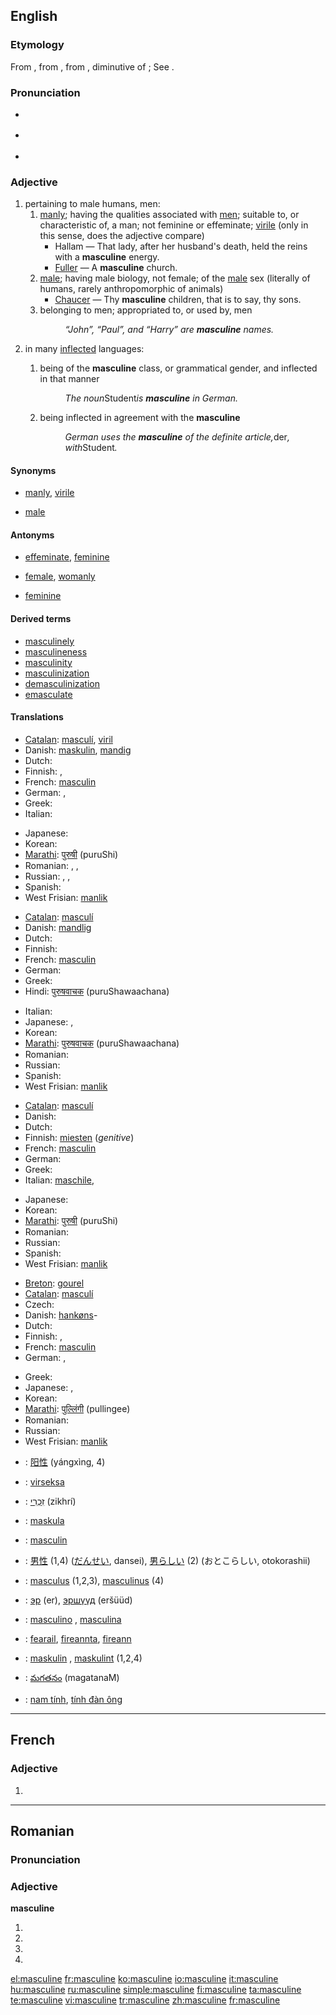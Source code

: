 {{wikipedia}}
==English==

===Etymology===
From {{OF.}} {{term|masculin}}, from {{L.}} {{term|masculinus}}, from {{term|masculus||male, manly}}, diminutive of {{term|mas||a male}}; See {{term|male}}.

===Pronunciation===
* {{a|RP}} {{IPA|/ˈmæskjʊlɪn/ ''or'' /ˈmæskjəlɪn/}}
* {{a|US}} {{IPA|/ˈmæskjuːlɪn/ ''or'' /ˈmæskjəlɪn/}}
* {{audio|en-us-masculine.ogg|Audio (US)}}

===Adjective===
{{en-adj}}

# pertaining to male humans, men:
## [[manly]]; having the qualities associated with [[man|men]]; suitable to, or characteristic of, a man; not feminine or effeminate; [[virile]] (only in this sense, does the adjective compare)
##* Hallam — That lady, after her husband's death, held the reins with a '''masculine''' energy.
##* [[Fuller]] — A '''masculine''' church.
## [[male]]; having male biology, not female; of the [[male]] sex (literally of humans, rarely anthropomorphic of animals)
##* [[Chaucer]] — Thy '''masculine''' children, that is to say, thy sons.
## belonging to men; appropriated to, or used by, men
##: ''“John”, “Paul”, and “Harry” are '''masculine''' names.''
# {{grammar}} in many [[inflected]] languages:
## {{context|of a [[noun]]}} being of the '''masculine''' class, or grammatical gender, and inflected in that manner
##: ''The noun ''Student'' is '''masculine''' in German.''
## {{context|of some other parts of speech}} being inflected in agreement with the '''masculine'''
##: ''German uses the '''masculine''' of the definite article, ''der'', with ''Student''.''

====Synonyms====
* {{sense|having qualities of male gender}} [[manly]], [[virile]]
* {{sense|of the male sex}} [[male]]

====Antonyms====
* {{sense|having qualities of male gender}} [[effeminate]], [[feminine]]
* {{sense|of the male sex}} [[female]], [[womanly]]
* {{sense|grammar}} [[feminine]]

====Derived terms====
* [[masculinely]]
* [[masculineness]]
* [[masculinity]]
* [[masculinization]]
* [[demasculinization]]
* [[emasculate]]

====Translations====
{{trans-top|having male qualities, not feminine or effeminate.}}
* [[Catalan]]: [[masculí]], [[viril]]
* Danish: [[maskulin]], [[mandig]]
* Dutch: {{t+|nl|mannelijk}}
* Finnish: {{t-|fi|miehekäs}}, {{t-|fi|maskuliininen}}
* French: [[masculin]]
* German: {{t+|de|männlich}}, {{t+|de|maskulin}}
* Greek: {{t+|el|ανδρικός|m|tr=andrikós|sc=Grek}}
* Italian: {{t-|it|masculino|m}}
{{trans-mid}}
* Japanese: {{t|ja|男性的な|tr=だんせいてきな|sc=Jpan}}
* Korean: {{t-|ko|남자 같은|tr=namja gateun|sc=Hang}}
* [[Marathi]]: [[पुरुषी]] (puruShi)
* Romanian: {{t-|ro|masculin}}, {{t+|ro|bărbătesc}}, {{t+|ro|viril}}
* Russian: {{t+|ru|мужской|tr=mužskój|sc=Cyrl}}, {{t-|ru|мужеподобный|tr=mužepodóbnyj|sc=Cyrl}}, {{t-|ru|маскулинный|tr=maskulínnyj|sc=Cyrl}}
* Spanish: {{t+|es|masculino|m}}
* West Frisian: [[manlik]]
{{trans-bottom}}

{{trans-top|of the male sex; biologically male, not female; manly}}
* [[Catalan]]: [[masculí]]
* Danish: [[mandlig]]
* Dutch: {{t+|nl|mannelijk}}
* Finnish: {{t+|fi|miespuolinen}}
* French: [[masculin]]
* German: {{t+|de|männlich}}
* Greek: {{t+|el|αρσενικός|m|s|tr=arsenikós|sc=Grek}}
* Hindi: [[पुरुषवाचक]] (puruShawaachana)
{{trans-mid}}
* Italian: {{t-|it|masculino|m}}
* Japanese: {{t|ja|男らしい|tr=otokorashii|sc=Jpan}}, {{t|ja|男の|tr=otoko no|sc=Jpan}}
* Korean: {{t-|ko|남자다운|tr=namjadaun|sc=Hang}}
* [[Marathi]]: [[पुरुषवाचक]] (puruShawaachana)
* Romanian: {{t-|ro|masculin}}
* Russian: {{t+|ru|мужской|tr=mužskój|sc=Cyrl}}
* Spanish: {{t+|es|masculino|m}}
* West Frisian: [[manlik]]
{{trans-bottom}}

{{trans-top|belonging to males; appropriated to, or used by, males}}
* [[Catalan]]: [[masculí]]
* Danish: {{t-|da|maskulin}}
* Dutch: {{t+|nl|mannelijk}}
* Finnish: [[mies#Finnish|miesten]] (''genitive'')
* French: [[masculin]]
* German: {{t-|de|Männer-}}
* Greek: {{t+|el|ανδρικός|m|tr=andrikós|sc=Grek}}
* Italian: [[maschile]],
{{trans-mid}}
* Japanese: {{t|ja|男性の|tr=だんせいの|sc=Jpan}}
* Korean: {{t-|ko|남자의|tr=namjaui|sc=Hang}}
* [[Marathi]]: [[पुरुषी]] (puruShi)
* Romanian: {{t-|ro|masculin}}
* Russian: {{t+|ru|мужской|tr=mužskój|sc=Cyrl}}
* Spanish: {{t+|es|masculino|m}}
* West Frisian: [[manlik]]
{{trans-bottom}}

{{trans-top|(''grammar'') of a noun being of the masculine class, of some other parts of speech being inflected in the masculine manner}}
* [[Breton]]: [[gourel]]
* [[Catalan]]: [[masculí]]
* Czech: {{t-|cs|mužský|m}}
* Danish: [[hankøn]]s-
* Dutch: {{t+|nl|mannelijk}}
* Finnish: {{t-|fi|maskuliininen}}, {{t+|fi|maskuliini|alt=maskuliini-}}
* French: [[masculin]]
* German: {{t+|de|männlich}}, {{t+|de|maskulin}}
{{trans-mid}}
* Greek: {{t+|el|αρσενικός|m|s|tr=arsenikós|sc=Grek}}
* Japanese: {{t|ja|男性名詞|tr=danseimeishi|sc=Jpan}}, {{t|ja|男性|tr=dansei|sc=Jpan}}
* Korean: {{t+|ko|남성|tr=namseong|sc=Hang}}
* [[Marathi]]: [[पुल्लिंगी]] (pullingee)
* Romanian: {{t-|ro|masculin}}
* Russian: {{t+|ru|мужской|tr=mužskój|sc=Cyrl}}
* West Frisian: [[manlik]]
{{trans-bottom}}

{{checktrans-top}}
* {{ttbc|Chinese}}: [[阳性]] (yángxìng, 4)
* {{ttbc|Esperanto}}: [[virseksa]]
* {{ttbc|Hebrew}}: [[זכרי|זִכְרִי]] (zikhrí) {{m}}
* {{ttbc|Ido}}: [[maskula]]
* {{ttbc|Interlingua}}: [[masculin]]
* {{ttbc|Japanese}}: [[男性]] (1,4) ([[だんせい]], dansei), [[男らしい]] (2) (おとこらしい, otokorashii)
* {{ttbc|Latin}}: [[masculus]] (1,2,3), [[masculinus]] (4)
{{trans-mid}}
* {{ttbc|Mongolian}}: [[эр]] (er), [[эршүүд]] (eršüüd)
* {{ttbc|Portuguese}}: [[masculino]] {{m}}, [[masculina]] {{f}}
* {{ttbc|Scottish Gaelic}}: [[fearail]], [[fireannta]], [[fireann]]
* {{ttbc|Swedish}}: [[maskulin]] {{c}}, [[maskulint]] {{n}} (1,2,4)
* {{ttbc|Telugu}}: [[మగతనం]] (magatanaM)
* {{ttbc|Vietnamese}}: [[nam tính]], [[tính đàn ông]]
{{trans-bottom}}

----

==French==

===Adjective===
{{fr-adj-form}} {{f}}

# {{form of|feminine|masculin|lang=French}}

----

==Romanian==

===Pronunciation===
{{IPA|[mas.ku'li.ne]|lang=ro}}

===Adjective===
'''masculine'''

# {{ro-form-adj|fp|n|masculin}}
# {{ro-form-adj|fp|a|masculin}}
# {{ro-form-adj|np|n|masculin}}
# {{ro-form-adj|np|a|masculin}}

[[el:masculine]]
[[fr:masculine]]
[[ko:masculine]]
[[io:masculine]]
[[it:masculine]]
[[hu:masculine]]
[[ru:masculine]]
[[simple:masculine]]
[[fi:masculine]]
[[ta:masculine]]
[[te:masculine]]
[[vi:masculine]]
[[tr:masculine]]
[[zh:masculine]]
[[fr:masculine]]